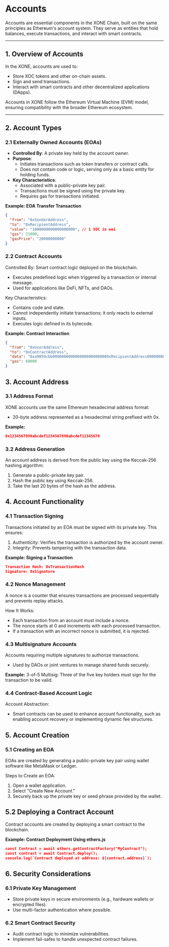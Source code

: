 # Accounts

Accounts are essential components in the XONE Chain, built on the same principles as Ethereum's account system. They serve as entities that hold balances, execute transactions, and interact with smart contracts.

---

## 1. Overview of Accounts

In the XONE, accounts are used to:
- Store XOC tokens and other on-chain assets.
- Sign and send transactions.
- Interact with smart contracts and other decentralized applications (DApps).

Accounts in XONE follow the Ethereum Virtual Machine (EVM) model, ensuring compatibility with the broader Ethereum ecosystem.

---

## 2. Account Types

### 2.1 Externally Owned Accounts (EOAs)

- **Controlled By**: A private key held by the account owner.
- **Purpose**:
  - Initiates transactions such as token transfers or contract calls.
  - Does not contain code or logic, serving only as a basic entity for holding funds.
- **Key Characteristics**:
  - Associated with a public-private key pair.
  - Transactions must be signed using the private key.
  - Requires gas for transactions initiated.

**Example: EOA Transfer Transaction**
```json
{
  "from": "0xSenderAddress",
  "to": "0xRecipientAddress",
  "value": "1000000000000000000", // 1 XOC in wei
  "gas": 21000,
  "gasPrice": "20000000000"
}
```
### 2.2 Contract Accounts

Controlled By: Smart contract logic deployed on the blockchain.
- Executes predefined logic when triggered by a transaction or internal message.
- Used for applications like DeFi, NFTs, and DAOs.

Key Characteristics:
- Contains code and state.
- Cannot independently initiate transactions; it only reacts to external inputs.
- Executes logic defined in its bytecode.

**Example: Contract Interaction**
```json
{
  "from": "0xUserAddress",
  "to": "0xContractAddress",
  "data": "0xa9059cbb0000000000000000000000000xRecipientAddress0000000000000000000000000000000000000000000001",
  "gas": 60000
}
```

## 3. Account Address

### 3.1 Address Format

XONE accounts use the same Ethereum hexadecimal address format:
- 20-byte address represented as a hexadecimal string prefixed with 0x.

**Example:**
```json
0x1234567890abcdef1234567890abcdef12345678
```

### 3.2 Address Generation

An account address is derived from the public key using the Keccak-256 hashing algorithm:
1. Generate a public-private key pair.
2. Hash the public key using Keccak-256.
3. Take the last 20 bytes of the hash as the address.

## 4. Account Functionality
### 4.1 Transaction Signing
Transactions initiated by an EOA must be signed with its private key. This ensures:

1. Authenticity: Verifies the transaction is authorized by the account owner.
2. Integrity: Prevents tampering with the transaction data.

**Example: Signing a Transaction**
```json
Transaction Hash: 0xTransactionHash
Signature: 0xSignature
```

### 4.2 Nonce Management

A nonce is a counter that ensures transactions are processed sequentially and prevents replay attacks.

How It Works:
- Each transaction from an account must include a nonce.
- The nonce starts at 0 and increments with each processed transaction.
- If a transaction with an incorrect nonce is submitted, it is rejected.

### 4.3 Multisignature Accounts

Accounts requiring multiple signatures to authorize transactions.
- Used by DAOs or joint ventures to manage shared funds securely.

**Example:**
3-of-5 Multisig: Three of the five key holders must sign for the transaction to be valid.

### 4.4 Contract-Based Account Logic
Account Abstraction:
- Smart contracts can be used to enhance account functionality, such as enabling account recovery or implementing dynamic fee structures.

## 5. Account Creation
### 5.1 Creating an EOA
EOAs are created by generating a public-private key pair using wallet software like MetaMask or Ledger.

Steps to Create an EOA:
1. Open a wallet application.
2. Select "Create New Account."
3. Securely back up the private key or seed phrase provided by the wallet.

## 5.2 Deploying a Contract Account
Contract accounts are created by deploying a smart contract to the blockchain.

**Example: Contract Deployment Using ethers.js**
```json
const Contract = await ethers.getContractFactory("MyContract");
const contract = await Contract.deploy();
console.log(`Contract deployed at address: ${contract.address}`);
```

## 6. Security Considerations
### 6.1 Private Key Management
- Store private keys in secure environments (e.g., hardware wallets or encrypted files).
- Use multi-factor authentication where possible.

### 6.2 Smart Contract Security
- Audit contract logic to minimize vulnerabilities.
- Implement fail-safes to handle unexpected contract failures.